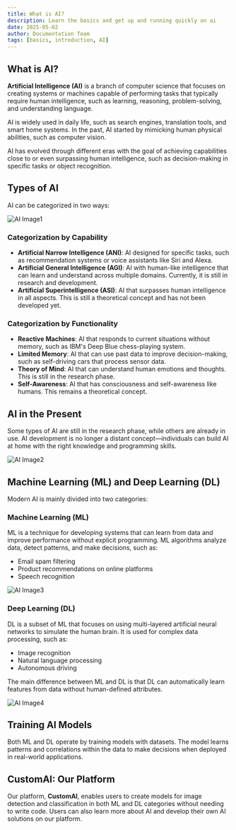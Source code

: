 ```yaml
---
title: What is AI?
description: Learn the basics and get up and running quickly on ai
date: 2025-05-02
author: Documentation Team
tags: [basics, introduction, AI]
---
```


## What is AI?

**Artificial Intelligence (AI)** is a branch of computer science that focuses on creating systems or machines capable of performing tasks that typically require human intelligence, such as learning, reasoning, problem-solving, and understanding language.

AI is widely used in daily life, such as search engines, translation tools, and smart home systems. In the past, AI started by mimicking human physical abilities, such as computer vision.

AI has evolved through different eras with the goal of achieving capabilities close to or even surpassing human intelligence, such as decision-making in specific tasks or object recognition.

## Types of AI

AI can be categorized in two ways:

![AI Image1](/images/basic_ai1.png)

### Categorization by Capability

- **Artificial Narrow Intelligence (ANI)**: AI designed for specific tasks, such as recommendation systems or voice assistants like Siri and Alexa.
- **Artificial General Intelligence (AGI)**: AI with human-like intelligence that can learn and understand across multiple domains. Currently, it is still in research and development.
- **Artificial Superintelligence (ASI)**: AI that surpasses human intelligence in all aspects. This is still a theoretical concept and has not been developed yet.

### Categorization by Functionality

- **Reactive Machines**: AI that responds to current situations without memory, such as IBM's Deep Blue chess-playing system.
- **Limited Memory**: AI that can use past data to improve decision-making, such as self-driving cars that process sensor data.
- **Theory of Mind**: AI that can understand human emotions and thoughts. This is still in the research phase.
- **Self-Awareness**: AI that has consciousness and self-awareness like humans. This remains a theoretical concept.

## AI in the Present

Some types of AI are still in the research phase, while others are already in use. AI development is no longer a distant concept—individuals can build AI at home with the right knowledge and programming skills.

![AI Image2](/images/basic_ai2.png)

## Machine Learning (ML) and Deep Learning (DL)

Modern AI is mainly divided into two categories:

### Machine Learning (ML)

ML is a technique for developing systems that can learn from data and improve performance without explicit programming. ML algorithms analyze data, detect patterns, and make decisions, such as:

- Email spam filtering
- Product recommendations on online platforms
- Speech recognition

![AI Image3](/images/basic_ai3.png)

### Deep Learning (DL)

DL is a subset of ML that focuses on using multi-layered artificial neural networks to simulate the human brain. It is used for complex data processing, such as:

- Image recognition
- Natural language processing
- Autonomous driving

The main difference between ML and DL is that DL can automatically learn features from data without human-defined attributes.

![AI Image4](/images/basic_ai4.png)

## Training AI Models

Both ML and DL operate by training models with datasets. The model learns patterns and correlations within the data to make decisions when deployed in real-world applications.

## CustomAI: Our Platform

Our platform, **CustomAI**, enables users to create models for image detection and classification in both ML and DL categories without needing to write code. Users can also learn more about AI and develop their own AI solutions on our platform.
